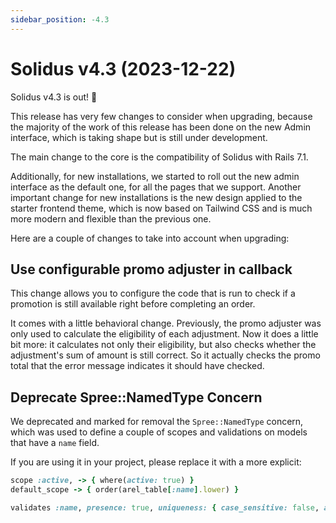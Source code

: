 ```yaml
---
sidebar_position: -4.3
---
```



# Solidus v4.3 (2023-12-22)

<MinimalRequirements ruby="3.0" rails="7.0" />

Solidus v4.3 is out! 🎉

This release has very few changes to consider when upgrading, because the majority of the work of this release
has been done on the new Admin interface, which is taking shape but is still under development.

The main change to the core is the compatibility of Solidus with Rails 7.1.

Additionally, for new installations, we started to roll out the new admin interface as the default one, for all the pages
that we support. Another important change for new installations is the new design applied to the starter frontend theme,
which is now based on Tailwind CSS and is much more modern and flexible than the previous one.

Here are a couple of changes to take into account when upgrading:

## <PRLink number="5498">Use configurable promo adjuster in callback</PRLink>

This change allows you to configure the code that is run to check if a promotion is still available right before completing an order.

It comes with a little behavioral change. Previously, the promo adjuster was only used to calculate the eligibility of each adjustment.
Now it does a little bit more: it calculates not only their eligibility, but also checks whether the adjustment's sum of amount is still correct.
So it actually checks the promo total that the error message indicates it should have checked.

## <PRLink number="5541">Deprecate Spree::NamedType Concern</PRLink>

We deprecated and marked for removal the `Spree::NamedType` concern, which was used to define a couple of scopes and validations
on models that have a `name` field.

If you are using it in your project, please replace it with a more explicit:

```ruby
scope :active, -> { where(active: true) }
default_scope -> { order(arel_table[:name].lower) }

validates :name, presence: true, uniqueness: { case_sensitive: false, allow_blank: true }
```
